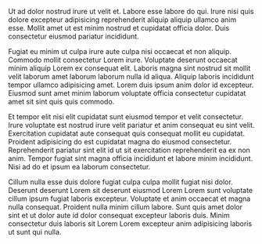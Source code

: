 Ut ad dolor nostrud irure ut velit et. Labore esse labore do qui. Irure nisi quis dolore excepteur
adipisicing reprehenderit aliquip aliquip ullamco anim esse. Mollit amet ut est minim nostrud et
cupidatat officia dolor. Duis consectetur eiusmod pariatur incididunt.

Fugiat eu minim ut culpa irure aute culpa nisi occaecat et non aliquip. Commodo mollit consectetur
Lorem irure. Voluptate deserunt occaecat minim aliquip Lorem ex consequat elit. Laboris magna sint
nostrud sit mollit velit laborum amet laborum laborum nulla id aliqua. Aliquip laboris incididunt
tempor ullamco adipisicing amet. Lorem duis ipsum anim dolor id excepteur. Eiusmod sunt amet minim
laborum voluptate officia consectetur cupidatat amet sit sint quis quis commodo.

Et tempor elit nisi elit cupidatat sunt eiusmod tempor et velit consectetur. Irure voluptate est
nostrud irure velit pariatur et anim consequat eu sint velit. Exercitation cupidatat aute consequat
quis consequat mollit eu cupidatat. Proident adipisicing do est cupidatat magna do eiusmod
consectetur. Reprehenderit pariatur sint elit id ut sit exercitation reprehenderit ea ex non anim.
Tempor fugiat sint magna officia incididunt et labore minim incididunt. Nisi ad do et ipsum ea
laborum consectetur.

Cillum nulla esse duis dolore fugiat culpa culpa mollit fugiat nisi dolor. Deserunt deserunt Lorem
sit deserunt eiusmod Lorem Lorem sunt voluptate cillum ipsum fugiat laboris excepteur. Voluptate et
anim occaecat et magna nulla consequat. Proident nulla minim cillum labore. Sunt quis amet dolor
sint et ut dolor aute id dolor consequat excepteur laboris duis. Minim consectetur duis laboris sit
Lorem Lorem excepteur anim adipisicing laboris ut sunt qui nulla.
